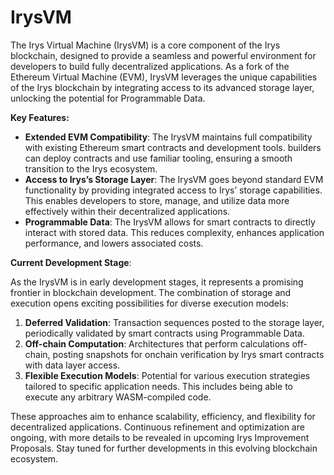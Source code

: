 # IrysVM

The Irys Virtual Machine (IrysVM) is a core component of the Irys blockchain, designed to provide a seamless and powerful environment for developers to build fully decentralized applications. As a fork of the Ethereum Virtual Machine (EVM), IrysVM leverages the unique capabilities of the Irys blockchain by integrating access to its advanced storage layer, unlocking the potential for Programmable Data.

**Key Features:**

- **Extended EVM Compatibility**: The IrysVM maintains full compatibility with existing Ethereum smart contracts and development tools. builders can deploy contracts and use familiar tooling, ensuring a smooth transition to the Irys ecosystem.
- **Access to Irys’s Storage Layer**: The IrysVM goes beyond standard EVM functionality by providing integrated access to Irys’ storage capabilities. This enables developers to store, manage, and utilize data more effectively within their decentralized applications.
- **Programmable Data**: The IrysVM allows for smart contracts to directly interact with stored data. This reduces complexity, enhances application performance, and lowers associated costs.

**Current Development Stage**:

As the IrysVM is in early development stages, it represents a promising frontier in blockchain development. The combination of storage and execution opens exciting possibilities for diverse execution models:

1. **Deferred Validation**: Transaction sequences posted to the storage layer, periodically validated by smart contracts using Programmable Data.
2. **Off-chain Computation**: Architectures that perform calculations off-chain, posting snapshots for onchain verification by Irys smart contracts with data layer access.
3. **Flexible Execution Models**: Potential for various execution strategies tailored to specific application needs. This includes being able to execute any arbitrary WASM-compiled code.

These approaches aim to enhance scalability, efficiency, and flexibility for decentralized applications. Continuous refinement and optimization are ongoing, with more details to be revealed in upcoming Irys Improvement Proposals. Stay tuned for further developments in this evolving blockchain ecosystem.
